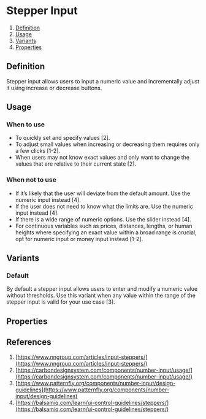 
<Meta of={StepperInputStories} />

# Stepper Input
1. [Definition](#definition)
2. [Usage](#usage)
3. [Variants](#variants)
4. [Properties](#properties)

## Definition
Stepper input allows users to input a numeric value and incrementally adjust it using increase or decrease buttons.
<Canvas of={StepperInputStories.Default} />

## Usage
### When to use 
- To quickly set and specify values [2].
- To adjust small values when increasing or decreasing them requires only a few clicks [1-2].
- When users may not know exact values and only want to change the values that are relative to their current state [2].

### When not to use 
- If it’s likely that the user will deviate from the default amount. Use the numeric input instead [4].
- If the user does not need to know what the limits are. Use the numeric input instead [4].
- If there is a wide range of numeric options. Use the slider instead [4].
- For continuous variables such as prices, distances, lengths, or human heights where specifying an exact value within a broad range is crucial, opt for numeric input or money input instead [1-2].

## Variants
### Default
By default a stepper input allows users to enter and modify a numeric value without thresholds. Use this variant when any value within the range of the stepper input is valid for your use case [3].
<Canvas of={StepperInputStories.Default} />

## Properties
<ArgTypes of={StepperInput} />

## References
1. [https://www.nngroup.com/articles/input-steppers/](https://www.nngroup.com/articles/input-steppers/)
2. [https://carbondesignsystem.com/components/number-input/usage/](https://carbondesignsystem.com/components/number-input/usage/)
3. [https://www.patternfly.org/components/number-input/design-guidelines](https://www.patternfly.org/components/number-input/design-guidelines)
4. [https://balsamiq.com/learn/ui-control-guidelines/steppers/](https://balsamiq.com/learn/ui-control-guidelines/steppers/)
